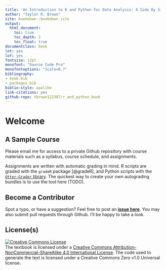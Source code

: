 ```yaml
--- 
title: 'An Introduction to R and Python For Data Analysis: A Side By Side Approach'
author: "Taylor R. Brown"
site: bookdown::bookdown_site
output:
  html_document:
    toc: true
    toc_depth: 2
    toc_float: true
documentclass: book
lot: yes
lof: yes
fontsize: 12pt
monofont: "Source Code Pro"
monofontoptions: "Scale=0.7"
bibliography:
- book.bib
- packages.bib
biblio-style: apalike
link-citations: yes
github-repo: tbrown122387/r_and_python_book
---
```


# Welcome {-}

## A Sample Course {-}

Please email me for access to a private Github repository with course materials such as a syllabus, course schedule, and assignments.

Assignments are written with automatic grading in mind. R scripts are graded with the `gradeR` package [@gradeR], and Python scripts with the [`Otter-Grader` library](https://otter-grader.readthedocs.io/en/latest/). The quickest way to create your own autograding bundles is to use the tool here (TODO).

## Become a Contributor {-}

Spot a typo, or have a suggestion? Feel free to post an [**issue here**](https://github.com/tbrown122387/r_and_python_book/issues). You may also submit pull requests through Github. I'll be happy to take a look.

## License(s) {-}

<a rel="license" href="http://creativecommons.org/licenses/by-nc-sa/4.0/"><img alt="Creative Commons License" style="border-width:0" src="https://i.creativecommons.org/l/by-nc-sa/4.0/88x31.png" /></a><br />The textbook is licensed under a <a rel="license" href="http://creativecommons.org/licenses/by-nc-sa/4.0/">Creative Commons Attribution-NonCommercial-ShareAlike 4.0 International License</a>. The code used to generate the text is licensed under a Creative Commons Zero v1.0 Universal license.


